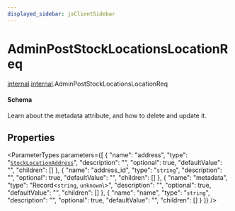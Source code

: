```yaml
---
displayed_sidebar: jsClientSidebar
---
```



# AdminPostStockLocationsLocationReq

[internal](../../admin_discounts/modules/admin_discounts.internal.mdx).[internal](../modules/admin_discounts.internal.internal.mdx).AdminPostStockLocationsLocationReq

#### Schema

Learn about the metadata attribute, and how to delete and update it.

## Properties

<ParameterTypes parameters={[
  {
    "name": "address",
    "type": "[`StockLocationAddress`](admin_discounts.internal.StockLocationAddress-1.mdx)",
    "description": "",
    "optional": true,
    "defaultValue": "",
    "children": []
  },
  {
    "name": "address_id",
    "type": "`string`",
    "description": "",
    "optional": true,
    "defaultValue": "",
    "children": []
  },
  {
    "name": "metadata",
    "type": "Record<`string`, `unknown`\\>",
    "description": "",
    "optional": true,
    "defaultValue": "",
    "children": []
  },
  {
    "name": "name",
    "type": "`string`",
    "description": "",
    "optional": true,
    "defaultValue": "",
    "children": []
  }
]} />
